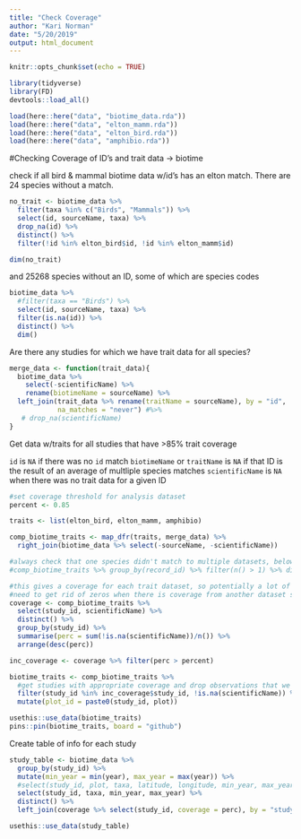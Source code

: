 ```yaml
---
title: "Check Coverage"
author: "Kari Norman"
date: "5/20/2019"
output: html_document
---
```


```r
knitr::opts_chunk$set(echo = TRUE)
```

```r
library(tidyverse)
library(FD)
devtools::load_all()
```

```r
load(here::here("data", "biotime_data.rda"))
load(here::here("data", "elton_mamm.rda"))
load(here::here("data", "elton_bird.rda"))
load(here::here("data", "amphibio.rda"))
```

#Checking Coverage of ID's and trait data -> biotime

check if all bird & mammal biotime data w/id's has an elton match. There are 24 species without a match.
```r
no_trait <- biotime_data %>%
  filter(taxa %in% c("Birds", "Mammals")) %>%
  select(id, sourceName, taxa) %>%
  drop_na(id) %>%
  distinct() %>%
  filter(!id %in% elton_bird$id, !id %in% elton_mamm$id)

dim(no_trait)
```

and 25268 species without an ID, some of which are species codes
```r
biotime_data %>%
  #filter(taxa == "Birds") %>%
  select(id, sourceName, taxa) %>%
  filter(is.na(id)) %>%
  distinct() %>%
  dim()
```

Are there any studies for which we have trait data for all species?
```r
merge_data <- function(trait_data){
  biotime_data %>%
    select(-scientificName) %>%
    rename(biotimeName = sourceName) %>%
  left_join(trait_data %>% rename(traitName = sourceName), by = "id",
            na_matches = "never") #%>%
   # drop_na(scientificName)
}
```

Get data w/traits for all studies that have >85% trait coverage

`id` is `NA` if there was no `id` match
`biotimeName` or `traitName` is `NA` if that ID is the result of an average of multliple species matches
`scientificName` is `NA` when there was no trait data for a given ID
```r
#set coverage threshold for analysis dataset
percent <- 0.85

traits <- list(elton_bird, elton_mamm, amphibio)

comp_biotime_traits <- map_dfr(traits, merge_data) %>%
  right_join(biotime_data %>% select(-sourceName, -scientificName))

#always check that one species didn't match to multiple datasets, below should return and empty dataframe
#comp_biotime_traits %>% group_by(record_id) %>% filter(n() > 1) %>% dim()

#this gives a coverage for each trait dataset, so potentially a lot of coverage with one dataset and no coverage on all the rest
#need to get rid of zeros when there is coverage from another dataset so we only have one entry per study
coverage <- comp_biotime_traits %>%
  select(study_id, scientificName) %>%
  distinct() %>%
  group_by(study_id) %>%
  summarise(perc = sum(!is.na(scientificName))/n()) %>%
  arrange(desc(perc))

inc_coverage <- coverage %>% filter(perc > percent)

biotime_traits <- comp_biotime_traits %>%
  #get studies with appropriate coverage and drop observations that we don't have trait data for
  filter(study_id %in% inc_coverage$study_id, !is.na(scientificName)) %>% 
  mutate(plot_id = paste0(study_id, plot))
```

```r
usethis::use_data(biotime_traits)
pins::pin(biotime_traits, board = "github")
```


Create table of info for each study
```r
study_table <- biotime_data %>%
  group_by(study_id) %>%
  mutate(min_year = min(year), max_year = max(year)) %>% 
  #select(study_id, plot, taxa, latitude, longitude, min_year, max_year) %>%
  select(study_id, taxa, min_year, max_year) %>%
  distinct() %>%
  left_join(coverage %>% select(study_id, coverage = perc), by = "study_id")

usethis::use_data(study_table)
```
